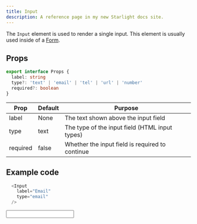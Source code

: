 ```yaml
---
title: Input
description: A reference page in my new Starlight docs site.
---
```


 
The `Input` element is used to render a single input. This element is usually used inside of a [Form](/elements/form).

## Props
```ts
export interface Props {
  label: string
  type?: 'text' | 'email' | 'tel' | 'url' | 'number'
  required?: boolean
}
```

| Prop | Default | Purpose |
| ----------- | ----------- | ----------- |
| label | None | The text shown above the input field |
| type | text | The type of the input field (HTML input types) |
| required | false | Whether the input field is required to continue |

## Example code

```js title="index.astro"
  <Input
    label="Email"
    type="email"
  />
```

<Showcase>
  <Input
    label="Email"
    type="email"
  />
</Showcase>